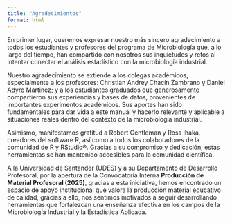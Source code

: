 ```yaml
---
title: "Agradecimientos"
format: html
---
```


En primer lugar, queremos expresar nuestro más sincero agradecimiento a todos los estudiantes y profesores del programa de Microbiología que, a lo largo del tiempo, han compartido con nosotros sus inquietudes y retos al intentar conectar el análisis estadístico con la microbiología industrial.

Nuestro agradecimiento se extiende a los colegas académicos, especialmente a los profesores: Christian Andrey Chacín Zambrano y Daniel Adyro Martinez; y a los estudiantes graduados que generosamente compartieron sus experiencias y bases de datos, provenientes de importantes experimentos académicos. Sus aportes han sido fundamentales para dar vida a este manual y hacerlo relevante y aplicable a situaciones reales dentro del contexto de la microbiología industrial.

Asimismo, manifestamos gratitud a Robert Gentleman y Ross Ihaka, creadores del software R, así como a todos los colaboradores de la comunidad de R y RStudio®. Gracias a su compromiso y dedicación, estas herramientas se han mantenido accesibles para la comunidad científica.

A la Universidad de Santander (UDES) y a su Departamento de Desarrollo Profesoral, por la apertura de la Convocatoria Interna **Producción de Material Profesoral (2025)**, gracias a esta iniciativa, hemos encontrado un espacio de apoyo institucional que valora la producción material educativo de calidad, gracias a ello, nos sentimos motivados a seguir desarrollando herramientas que fortalezcan una enseñanza efectiva en los campos de la Microbiología Industrial y la Estadística Aplicada.
